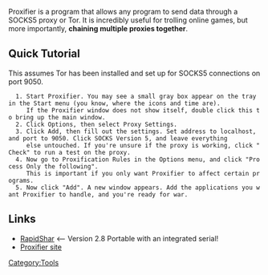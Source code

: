 Proxifier is a program that allows any program to send data through a SOCKS5 proxy or Tor. It is incredibly useful for trolling online games, but more importantly, '''chaining multiple proxies together'''.

==Quick Tutorial==

This assumes Tor has been installed and set up for SOCKS5 connections on port 9050.

   1. Start Proxifier. You may see a small gray box appear on the tray in the Start menu (you know, where the icons and time are). 
      If the Proxifier window does not show itself, double click this to bring up the main window.
   2. Click Options, then select Proxy Settings.
   3. Click Add, then fill out the settings. Set address to localhost, and port to 9050. Click SOCKS Version 5, and leave everything
      else untouched. If you're unsure if the proxy is working, click "Check" to run a test on the proxy.
   4. Now go to Proxification Rules in the Options menu, and click "Process Only the following". 
      This is important if you only want Proxifier to affect certain programs.
   5. Now click "Add". A new window appears. Add the applications you want Proxifier to handle, and you're ready for war.

==Links==

*[http://anonym.to/http://rapidshare.com/files/198215775/ProxifierA.rar RapidShar] <-- Version 2.8 Portable with an integrated serial!
*[http://anonym.to/http://www.proxifier.com/ Proxifier site]

[[Category:Tools]]